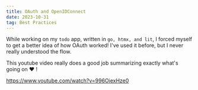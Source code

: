 ```yaml
---
title: OAuth and OpenIDConnect
date: 2023-10-31
tag: Best Practices
---
```


While working on my `todo` app, written in `go, htmx, and lit`, I forced myself
to get a better idea of how OAuth worked! I've used it before, but I never
really understood the flow.

This youtube video really does a good job summarizing exactly what's going on ❤️
!

https://www.youtube.com/watch?v=996OiexHze0
